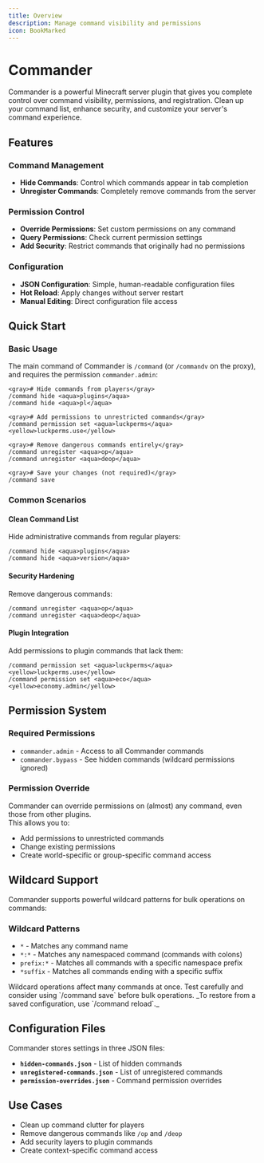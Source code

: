 ```yaml
---
title: Overview
description: Manage command visibility and permissions
icon: BookMarked
---
```


# Commander

Commander is a powerful Minecraft server plugin that gives you complete control over command visibility,
permissions, and registration.
Clean up your command list, enhance security, and customize your server's command experience.

## Features

### Command Management

- **Hide Commands**: Control which commands appear in tab completion
- **Unregister Commands**: Completely remove commands from the server

### Permission Control

- **Override Permissions**: Set custom permissions on any command
- **Query Permissions**: Check current permission settings
- **Add Security**: Restrict commands that originally had no permissions

### Configuration

- **JSON Configuration**: Simple, human-readable configuration files
- **Hot Reload**: Apply changes without server restart
- **Manual Editing**: Direct configuration file access

## Quick Start

### Basic Usage

The main command of Commander is `/command` (or `/commandv` on the proxy),  
and requires the permission `commander.admin`:

```
<gray># Hide commands from players</gray>
/command hide <aqua>plugins</aqua>
/command hide <aqua>pl</aqua>

<gray># Add permissions to unrestricted commands</gray>
/command permission set <aqua>luckperms</aqua> <yellow>luckperms.use</yellow>

<gray># Remove dangerous commands entirely</gray>
/command unregister <aqua>op</aqua>
/command unregister <aqua>deop</aqua>

<gray># Save your changes (not required)</gray>
/command save
```

### Common Scenarios

#### Clean Command List

Hide administrative commands from regular players:
```
/command hide <aqua>plugins</aqua>
/command hide <aqua>version</aqua>
```

#### Security Hardening

Remove dangerous commands:
```
/command unregister <aqua>op</aqua>
/command unregister <aqua>deop</aqua>
```

#### Plugin Integration

Add permissions to plugin commands that lack them:
```
/command permission set <aqua>luckperms</aqua> <yellow>luckperms.use</yellow>
/command permission set <aqua>eco</aqua> <yellow>economy.admin</yellow>
```

## Permission System

### Required Permissions

- `commander.admin` - Access to all Commander commands
- `commander.bypass` - See hidden commands (wildcard permissions ignored)

### Permission Override

Commander can override permissions on (almost) any command, even those from other plugins.  
This allows you to:
- Add permissions to unrestricted commands
- Change existing permissions
- Create world-specific or group-specific command access

## Wildcard Support

Commander supports powerful wildcard patterns for bulk operations on commands:

### Wildcard Patterns

- `*` - Matches any command name
- `*:*` - Matches any namespaced command (commands with colons)
- `prefix:*` - Matches all commands with a specific namespace prefix
- `*suffix` - Matches all commands ending with a specific suffix

<Callout type="warning">
  Wildcard operations affect many commands at once.  
  Test carefully and consider using `/command save` before bulk operations.  
  _To restore from a saved configuration, use `/command reload`._
</Callout>

## Configuration Files

Commander stores settings in three JSON files:

- **`hidden-commands.json`** - List of hidden commands
- **`unregistered-commands.json`** - List of unregistered commands
- **`permission-overrides.json`** - Command permission overrides

## Use Cases

- Clean up command clutter for players
- Remove dangerous commands like `/op` and `/deop`
- Add security layers to plugin commands
- Create context-specific command access
